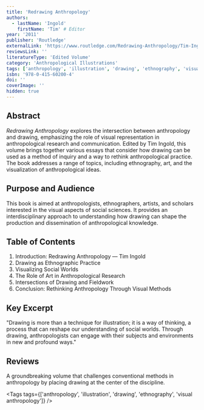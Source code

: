 ```yaml
---
title: 'Redrawing Anthropology'
authors:
  - lastName: 'Ingold'
    firstName: 'Tim' # Editor
year: '2011'
publisher: 'Routledge'
externalLink: 'https://www.routledge.com/Redrawing-Anthropology/Tim-Ingold/p/book/9780415602004'
reviewsLink: ''
literatureType: 'Edited Volume'
category: 'Anthropological Illustrations'
tags: ['anthropology', 'illustration', 'drawing', 'ethnography', 'visual anthropology']
isbn: '978-0-415-60200-4'
doi: ''
coverImage: ''
hidden: true
---
```


## Abstract

_Redrawing Anthropology_ explores the intersection between anthropology and drawing, emphasizing the role of visual representation in anthropological research and communication. Edited by Tim Ingold, this volume brings together various essays that consider how drawing can be used as a method of inquiry and a way to rethink anthropological practice. The book addresses a range of topics, including ethnography, art, and the visualization of anthropological ideas.

## Purpose and Audience

This book is aimed at anthropologists, ethnographers, artists, and scholars interested in the visual aspects of social sciences. It provides an interdisciplinary approach to understanding how drawing can shape the production and dissemination of anthropological knowledge.

## Table of Contents

1. Introduction: Redrawing Anthropology — Tim Ingold
2. Drawing as Ethnographic Practice
3. Visualizing Social Worlds
4. The Role of Art in Anthropological Research
5. Intersections of Drawing and Fieldwork
6. Conclusion: Rethinking Anthropology Through Visual Methods

## Key Excerpt

"Drawing is more than a technique for illustration; it is a way of thinking, a process that can reshape our understanding of social worlds. Through drawing, anthropologists can engage with their subjects and environments in new and profound ways."

## Reviews

A groundbreaking volume that challenges conventional methods in anthropology by placing drawing at the center of the discipline.

<Tags tags={['anthropology', 'illustration', 'drawing', 'ethnography', 'visual anthropology']} />
